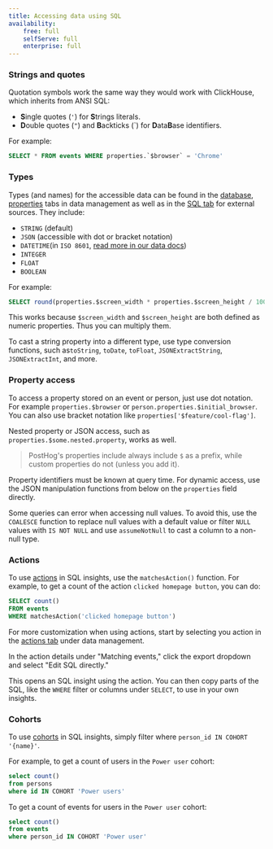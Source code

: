 ```yaml
---
title: Accessing data using SQL
availability:
    free: full
    selfServe: full
    enterprise: full
---
```


### Strings and quotes

Quotation symbols work the same way they would work with ClickHouse, which inherits from ANSI SQL:

- **S**ingle quotes (`'`) for **S**trings literals.
- **D**ouble quotes (`"`) and **B**ackticks (\`) for **D**ata**B**ase identifiers.

For example:

```sql
SELECT * FROM events WHERE properties.`$browser` = 'Chrome'
```

### Types

Types (and names) for the accessible data can be found in the [database](https://us.posthog.com/data-management/database), [properties](https://us.posthog.com/data-management/properties) tabs in data management as well as in the [SQL tab](https://us.posthog.com/sql) for external sources. They include:

- `STRING` (default)
- `JSON` (accessible with dot or bracket notation)
- `DATETIME`(in `ISO 8601`, [read more in our data docs](/docs/data/timestamps))
- `INTEGER`
- `FLOAT`
- `BOOLEAN`

For example:

```sql
SELECT round(properties.$screen_width * properties.$screen_height / 1000000, 2) as `Screen MegaPixels` FROM events LIMIT 100
```

This works because `$screen_width` and `$screen_height` are both defined as numeric properties. Thus you can multiply them.

To cast a string property into a different type, use type conversion functions, such as`toString`, `toDate`, `toFloat`, `JSONExtractString`, `JSONExtractInt`, and more.

### Property access

To access a property stored on an event or person, just use dot notation. For example `properties.$browser` or `person.properties.$initial_browser`. You can also use bracket notation like `properties['$feature/cool-flag']`.

Nested property or JSON access, such as `properties.$some.nested.property`, works as well.

> PostHog's properties include always include `$` as a prefix, while custom properties do not (unless you add it).

Property identifiers must be known at query time. For dynamic access, use the JSON manipulation functions from below on the `properties` field directly.

Some queries can error when accessing null values. To avoid this, use the `COALESCE` function to replace null values with a default value or filter `NULL` values with `IS NOT NULL` and use `assumeNotNull` to cast a column to a non-null type.

### Actions

To use [actions](/docs/data/actions) in SQL insights, use the `matchesAction()` function. For example, to get a count of the action `clicked homepage button`, you can do:

```sql
SELECT count() 
FROM events 
WHERE matchesAction('clicked homepage button')
```

For more customization when using actions, start by selecting you action in the [actions tab](https://us.posthog.com/data-management/actions) under data management.

In the action details under "Matching events," click the export dropdown and select "Edit SQL directly."

<ProductScreenshot
  imageLight="https://res.cloudinary.com/dmukukwp6/image/upload/v1714065991/posthog.com/contents/images/docs/product-analytics/action-sql-light.png" 
  imageDark="https://res.cloudinary.com/dmukukwp6/image/upload/v1714065992/posthog.com/contents/images/docs/product-analytics/action-sql-dark.png" 
  alt="Action SQL" 
  classes="rounded"
/>

This opens an SQL insight using the action. You can then copy parts of the SQL, like the `WHERE` filter or columns under `SELECT`, to use in your own insights.

### Cohorts

To use [cohorts](/docs/data/cohorts) in SQL insights, simply filter where `person_id IN COHORT '{name}'`.

For example, to get a count of users in the `Power user` cohort:

```sql
select count()
from persons
where id IN COHORT 'Power users'
```

To get a count of events for users in the `Power user` cohort:

```sql
select count()
from events
where person_id IN COHORT 'Power user'
```
